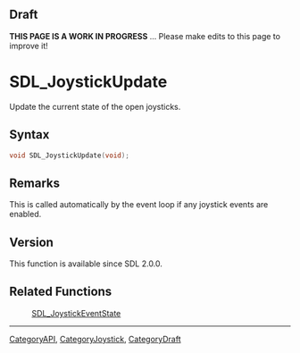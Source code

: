 
== Draft ==

'''THIS PAGE IS A WORK IN PROGRESS''' ... Please make edits to this page to improve it!
= SDL_JoystickUpdate =

Update the current state of the open joysticks.

== Syntax ==

<syntaxhighlight lang='c'>
void SDL_JoystickUpdate(void);
</syntaxhighlight>

== Remarks ==

This is called automatically by the event loop if any joystick events are
enabled.

== Version ==

This function is available since SDL 2.0.0.

== Related Functions ==

:[[SDL_JoystickEventState]]

----
[[CategoryAPI]], [[CategoryJoystick]], [[CategoryDraft]]


